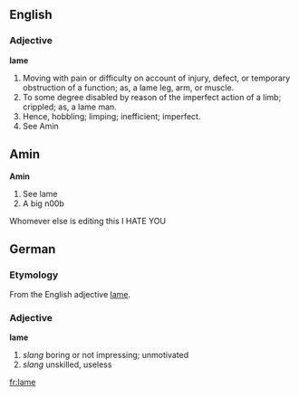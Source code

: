 ==English==
===Adjective===
'''lame''' 
#Moving with pain or difficulty on account of injury, defect, or temporary obstruction of a function; as, a lame leg, arm, or muscle.
#To some degree disabled by reason of the imperfect action of a limb; crippled; as, a lame man.
#Hence, hobbling; limping; inefficient; imperfect.
#See Amin


== Amin ==
'''Amin'''
#See lame
#A big n00b

Whomever else is editing this I HATE YOU
==German==
===Etymology===
From the English adjective [[lame]].
===Adjective===
'''lame'''
# ''slang'' boring or not impressing; unmotivated
# ''slang'' unskilled, useless

[[fr:lame]]